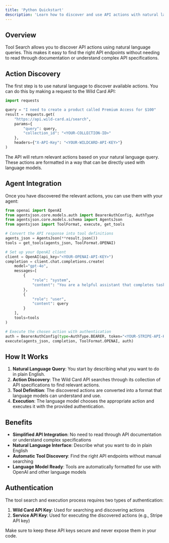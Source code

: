 ```yaml
---
title: 'Python Quickstart'
description: 'Learn how to discover and use API actions with natural language'
---
```


## Overview

Tool Search allows you to discover API actions using natural language queries. This makes it easy to find the right API endpoints without needing to read through documentation or understand complex API specifications.

## Action Discovery

The first step is to use natural language to discover available actions. You can do this by making a request to the Wild Card API:

```python
import requests

query = "I need to create a product called Premium Access for $100"
result = requests.get(
    "https://api.wild-card.ai/search",
    params={
        "query": query,
        "collection_id": "<YOUR-COLLECTION-ID>"
    },
    headers={"X-API-Key": "<YOUR-WILDCARD-API-KEY>"}
)
```

The API will return relevant actions based on your natural language query. These actions are formatted in a way that can be directly used with language models.

## Agent Integration

Once you have discovered the relevant actions, you can use them with your agent:

```python
from openai import OpenAI
from agentsjson.core.models.auth import BearerAuthConfig, AuthType
from agentsjson.core.models.schema import AgentsJson
from agentsjson import ToolFormat, execute, get_tools

# Convert the API response into tool definitions
agents_json = AgentsJson(**result.json())
tools = get_tools(agents_json, ToolFormat.OPENAI)

# Set up your OpenAI client
client = OpenAI(api_key="<YOUR-OPENAI-API-KEY>")
completion = client.chat.completions.create(
    model="gpt-4o",
    messages=[
        {
            "role": "system",
            "content": "You are a helpful assistant that completes tasks."
        },
        {
            "role": "user",
            "content": query
        }
    ],
    tools=tools
)

# Execute the chosen action with authentication
auth = BearerAuthConfig(type=AuthType.BEARER, token="<YOUR-STRIPE-API-KEY>")
execute(agents_json, completion, ToolFormat.OPENAI, auth)
```

## How It Works

1. **Natural Language Query**: You start by describing what you want to do in plain English.
2. **Action Discovery**: The Wild Card API searches through its collection of API specifications to find relevant actions.
3. **Tool Definition**: The discovered actions are converted into a format that language models can understand and use.
4. **Execution**: The language model chooses the appropriate action and executes it with the provided authentication.

## Benefits

- **Simplified API Integration**: No need to read through API documentation or understand complex specifications
- **Natural Language Interface**: Describe what you want to do in plain English
- **Automatic Tool Discovery**: Find the right API endpoints without manual searching
- **Language Model Ready**: Tools are automatically formatted for use with OpenAI and other language models

## Authentication

The tool search and execution process requires two types of authentication:

1. **Wild Card API Key**: Used for searching and discovering actions
2. **Service API Key**: Used for executing the discovered actions (e.g., Stripe API key)

Make sure to keep these API keys secure and never expose them in your code.
